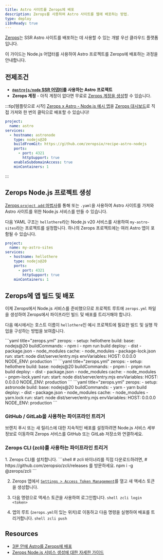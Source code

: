 ```yaml
---
title: Astro 사이트를 Zerops에 배포
description: Zerops를 사용하여 Astro 사이트를 웹에 배포하는 방법.
type: deploy
i18nReady: true
---
```


[Zerops](https://zerops.io/)는 SSR Astro 사이트를 배포하는 데 사용할 수 있는 개발 우선 클라우드 플랫폼입니다.

이 가이드는 Node.js 어댑터를 사용하여 Astro 프로젝트를 Zerops에 배포하는 과정을 안내합니다.

## 전제조건

- **[`@astrojs/node` SSR 어댑터](/ko/guides/integrations-guide/node/)를 사용하는 Astro 프로젝트**
- **Zerops 계정** - 아직 계정이 없다면 무료로 [Zerops 계정을 생성](https://zerops.io/)할 수 있습니다.

:::tip[템플릿으로 시작]
[Zerops x Astro - Node.js 예시 앱](https://github.com/zeropsio/recipe-astro-nodejs)을 [Zerops 대시보드](https://app.zerops.io/dashboard/projects)로 직접 가져와 한 번의 클릭으로 배포할 수 있습니다!

```yaml
project:
  name: astro
services:
  - hostname: astronode
    type: nodejs@20
    buildFromGit: https://github.com/zeropsio/recipe-astro-nodejs
    ports:
      - port: 4321
        httpSupport: true
    enableSubdomainAccess: true
    minContainers: 1
```
:::

## Zerops Node.js 프로젝트 생성

[Zerops `project add` 마법사](https://app.zerops.io/dashboard/project-add)를 통해 또는 `.yaml`을 사용하여 Astro 사이트를 가져와 Astro 사이트를 위한 Node.js 서비스를 만들 수 있습니다.

다음 YAML 구조는 `hellothere`라는 Node.js v20 서비스를 사용하여 `my-astro-sites`라는 프로젝트를 설정합니다. 하나의 Zerops 프로젝트에는 여러 Astro 앱이 포함될 수 있습니다.

```yaml
project:
  name: my-astro-sites
services:
  - hostname: hellothere
    type: nodejs@20
    ports:
      - port: 4321
        httpSupport: true
    minContainers: 1
```


## Zerops에 앱 빌드 및 배포

이제 Zerops에서 Node.js 서비스를 준비했으므로 프로젝트 루트에 `zerops.yml` 파일을 생성하여 Zerops에서 파이프라인 빌드 및 배포를 트리거해야 합니다.

다음 예시에서는 호스트 이름이 `hellothere`인 예시 프로젝트에 필요한 빌드 및 실행 작업을 구성하는 방법을 보여줍니다.

  <PackageManagerTabs>
    <Fragment slot="npm">
    ```yaml title="zerops.yml"
      zerops:
        - setup: hellothere
          build:
            base: nodejs@20
            buildCommands:
              - npm i
              - npm run build
            deploy:
              - dist
              - package.json
              - node_modules
            cache:
              - node_modules
              - package-lock.json
          run:
            start: node dist/server/entry.mjs
          envVariables:
            HOST: 0.0.0.0
            NODE_ENV: production
    ```
    </Fragment>
    <Fragment slot="pnpm">
    ```yaml title="zerops.yml"
      zerops:
        - setup: hellothere
          build:
            base: nodejs@20
            buildCommands:
              - pnpm i
              - pnpm run build
            deploy:
              - dist
              - package.json
              - node_modules
            cache:
              - node_modules
              - pnpm-lock.yaml
          run:
            start: node dist/server/entry.mjs
          envVariables:
            HOST: 0.0.0.0
            NODE_ENV: production
    ```
    </Fragment>
    <Fragment slot="yarn">
    ```yaml title="zerops.yml"
      zerops:
        - setup: astronode
          build:
            base: nodejs@20
            buildCommands:
              - yarn
              - yarn build
            deploy:
              - dist
              - package.json
              - node_modules
            cache:
              - node_modules
              - yarn.lock
          run:
            start: node dist/server/entry.mjs
          envVariables:
            HOST: 0.0.0.0
            NODE_ENV: production
    ```
    </Fragment>
  </PackageManagerTabs>

### GitHub / GitLab을 사용하는 파이프라인 트리거
브랜치 푸시 또는 새 릴리스에 대한 지속적인 배포를 설정하려면 Node.js 서비스 세부 정보로 이동하여 Zerops 서비스를 GitHub 또는 GitLab 저장소와 연결하세요.


### Zerops CLI (zcli)를 사용하는 파이프라인 트리거

<Steps>
1. Zerops CLI를 설치합니다.
		```shell
		# zcli 바이너리를 직접 다운로드하려면,
		# https://github.com/zeropsio/zcli/releases 를 방문하세요.
		npm i -g @zerops/zcli
		```

2. Zerops 앱에서 [`Settings > Access Token Management`](https://app.zerops.io/settings/token-management)를 열고 새 액세스 토큰을 생성합니다.

3. 다음 명령으로 액세스 토큰을 사용하여 로그인합니다.
		```shell
		zcli login <token>
		```

4. 앱의 루트 (`zerops.yml`이 있는 위치)로 이동하고 다음 명령을 실행하여 배포를 트리거합니다.
		```shell
		zcli push
		```
</Steps>

## Resources

- [3분 안에 Astro를 Zerops에 배포](https://medium.com/@arjunaditya/how-to-deploy-astro-to-zerops-4230816a62b4)
- [Zerops Node.js 서비스 생성에 대한 자세한 가이드](https://docs.zerops.io/nodejs/how-to/create)
